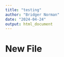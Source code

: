 ```yaml
---
title: "testing"
author: "Bridger Norman"
date: "2024-04-24"
output: html_document
---
```

# New File

